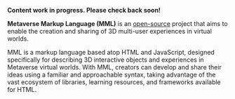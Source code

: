 

**Content work in progress. Please check back soon!**

**Metaverse Markup Language (MML)** is an [open-source](https://github.com/mml-io/mml) project that aims to enable the creation and sharing of 3D multi-user experiences in virtual worlds.

MML is a markup language based atop HTML and JavaScript, designed specifically for describing 3D interactive objects and experiences in Metaverse virtual worlds. With MML, creators can develop and share their ideas using a familiar and approachable syntax, taking advantage of the vast ecosystem of libraries, learning resources, and frameworks available for HTML.









```
